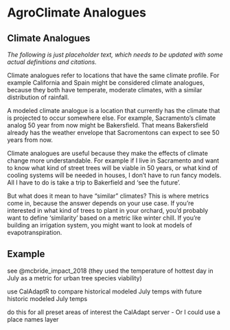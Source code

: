 # AgroClimate Analogues

## Climate Analogues

*The following is just placeholder text, which needs to be updated with some actual definitions and citations.*

Climate analogues refer to locations that have the same climate profile. For example California and Spain might be considered climate analogues, because they both have temperate, moderate climates, with a similar distribution of rainfall.

A modeled climate analogue is a location that currently has the climate that is projected to occur somewhere else. For example, Sacramento's climate analog 50 year from now might be Bakersfield. That means Bakersfield already has the weather envelope that Sacromentons can expect to see 50 years from now.

Climate analogues are useful because they make the effects of climate change more understandable. For example if I live in Sacramento and want to know what kind of street trees will be viable in 50 years, or what kind of cooling systems will be needed in houses, I don't have to run fancy models. All I have to do is take a trip to Bakerfield and 'see the future'.

But what does it mean to have "similar" climates? This is where metrics come in, because the answer depends on your use case. If you're interested in what kind of trees to plant in your orchard, you'd probably want to define 'similarity' based on a metric like winter chill. If you're building an irrigation system, you might want to look at models of evapotranspiration.

## Example

see @mcbride_impact_2018 (they used the temperature of hottest day in July as a metric for urban tree species viability)

use CalAdaptR to compare historical modeled July temps with future historic modeled July temps

do this for all preset areas of interest the CalAdapt server - Or I could use a place names layer
